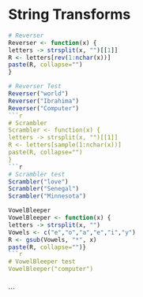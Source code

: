 String Transforms
========================================================
```r
# Reverser
Reverser <- function(x) {
letters -> strsplit(x, "")[[1]]
R <- letters[rev(1:nchar(x))]
paste(R, collapse="")
}
```
```r
# Reverser Test
Reverser("world")
Reverser("Ibrahima")
Reverser("Computer")
```r
# Scrambler
Scrambler <- function(x) {
letters -> strsplit(x, "")[[1]]
R <- letters[sample(1:nchar(x))]
paste(R, collapse="")
}
```r
# Scrambler test
Scrambler("love")
Scrambler("Senegal")
Scrambler("Minnesota")
```
```r
VowelBleeper
VowelBleeper <- function(x) {
letters -> strsplit(x, "")
Vowels <- c("e","o","a","e","i","y")
R <- gsub(Vowels, "*", x)
paste(R, collapse="")}
```r
# VowelBleeper test
VowelBleeper("computer")
```

```

```

```


